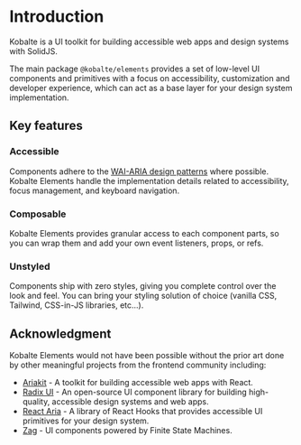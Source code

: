 # Introduction

Kobalte is a UI toolkit for building accessible web apps and design systems with SolidJS.

The main package `@kobalte/elements` provides a set of low-level UI components and primitives with a focus on accessibility, customization and developer experience, which can act as a base layer for your design system implementation.

## Key features

### Accessible

Components adhere to the [WAI-ARIA design patterns](https://www.w3.org/WAI/ARIA/apg/patterns/) where possible. Kobalte Elements handle the implementation details related to accessibility, focus management, and keyboard navigation.

### Composable

Kobalte Elements provides granular access to each component parts, so you can wrap them and add your own event listeners, props, or refs.

### Unstyled

Components ship with zero styles, giving you complete control over the look and feel. You can bring your styling solution of choice (vanilla CSS, Tailwind, CSS-in-JS libraries, etc...).

## Acknowledgment

Kobalte Elements would not have been possible without the prior art done by other meaningful projects from the frontend community including:

- [Ariakit](https://ariakit.org/) - A toolkit for building accessible web apps with React.
- [Radix UI](https://www.radix-ui.com/) - An open-source UI component library for building high-quality, accessible design systems and web apps.
- [React Aria](https://react-spectrum.adobe.com/react-aria/) - A library of React Hooks that provides accessible UI primitives for your design system.
- [Zag](https://zagjs.com/) - UI components powered by Finite State Machines.

